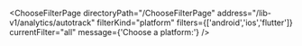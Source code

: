 


<ChooseFilterPage
    directoryPath="/ChooseFilterPage"
    address="/lib-v1/analytics/autotrack"
    filterKind="platform"
    filters={['android','ios','flutter']}
    currentFilter="all"
    message={'Choose a platform:'}
/>
